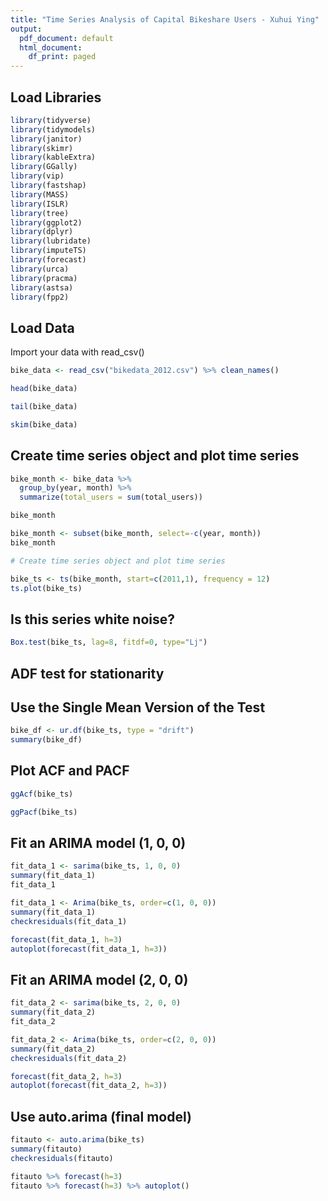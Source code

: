 ```yaml
---
title: "Time Series Analysis of Capital Bikeshare Users - Xuhui Ying"
output:
  pdf_document: default
  html_document:
    df_print: paged
---
```



## Load Libraries 

```r
library(tidyverse)
library(tidymodels)
library(janitor)
library(skimr)
library(kableExtra)
library(GGally)
library(vip)        
library(fastshap)   
library(MASS)
library(ISLR)
library(tree)
library(ggplot2)
library(dplyr)
library(lubridate)
library(imputeTS)
library(forecast)
library(urca)
library(pracma)
library(astsa)
library(fpp2)
```

## Load Data

Import your data with read_csv()

```r

bike_data <- read_csv("bikedata_2012.csv") %>% clean_names()

head(bike_data) 

tail(bike_data)

skim(bike_data)

```

## Create time series object and plot time series

```r

bike_month <- bike_data %>%
  group_by(year, month) %>%
  summarize(total_users = sum(total_users))

bike_month

bike_month <- subset(bike_month, select=-c(year, month))
bike_month

# Create time series object and plot time series

bike_ts <- ts(bike_month, start=c(2011,1), frequency = 12)
ts.plot(bike_ts)

```

## Is this series white noise?

```r

Box.test(bike_ts, lag=8, fitdf=0, type="Lj")

```

## ADF test for stationarity
## Use the Single Mean Version of the Test

```r

bike_df <- ur.df(bike_ts, type = "drift")
summary(bike_df)

```

## Plot ACF and PACF

```r

ggAcf(bike_ts)

ggPacf(bike_ts)

```

## Fit an ARIMA model (1, 0, 0)

```r

fit_data_1 <- sarima(bike_ts, 1, 0, 0)
summary(fit_data_1)
fit_data_1

fit_data_1 <- Arima(bike_ts, order=c(1, 0, 0))
summary(fit_data_1)
checkresiduals(fit_data_1)

forecast(fit_data_1, h=3) 
autoplot(forecast(fit_data_1, h=3))

```

## Fit an ARIMA model (2, 0, 0)

```r

fit_data_2 <- sarima(bike_ts, 2, 0, 0)
summary(fit_data_2)
fit_data_2

fit_data_2 <- Arima(bike_ts, order=c(2, 0, 0))
summary(fit_data_2)
checkresiduals(fit_data_2)

forecast(fit_data_2, h=3)
autoplot(forecast(fit_data_2, h=3))

```

## Use auto.arima (final model)

```r

fitauto <- auto.arima(bike_ts)
summary(fitauto)
checkresiduals(fitauto)

fitauto %>% forecast(h=3)
fitauto %>% forecast(h=3) %>% autoplot()

```

